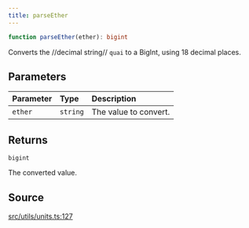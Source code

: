 ```yaml
---
title: parseEther
---
```


```ts
function parseEther(ether): bigint
```

Converts the //decimal string// `quai` to a BigInt, using 18 decimal places.

## Parameters

| Parameter | Type | Description |
| :------ | :------ | :------ |
| `ether` | `string` | The value to convert. |

## Returns

`bigint`

The converted value.

## Source

[src/utils/units.ts:127](https://github.com/dominant-strategies/quais-6.js/blob/95934f9b18ff90a0666dd9772179b612f2ad5510/src/utils/units.ts#L127)
